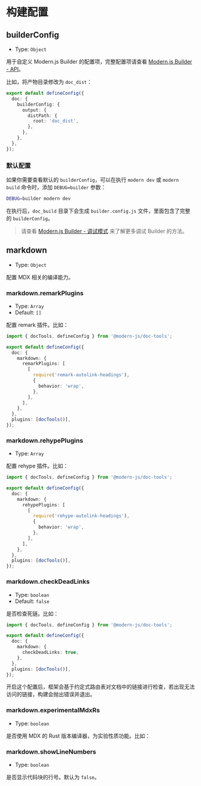 # 构建配置

## builderConfig

- Type: `Object`

用于自定义 Modern.js Builder 的配置项，完整配置项请查看 [Modern.js Builder - API](https://modernjs.dev/builder/api/index.html)。

比如，将产物目录修改为 `doc_dist`：

```ts title="modern.config.ts"
export default defineConfig({
  doc: {
    builderConfig: {
      output: {
        distPath: {
          root: 'doc_dist',
        },
      },
    },
  },
});
```

### 默认配置

如果你需要查看默认的 `builderConfig`，可以在执行 `modern dev` 或 `modern build` 命令时，添加 `DEBUG=builder` 参数：

```bash
DEBUG=builder modern dev
```

在执行后，`doc_build` 目录下会生成 `builder.config.js` 文件，里面包含了完整的 `builderConfig`。

> 请查看 [Modern.js Builder - 调试模式](https://modernjs.dev/builder/guide/debug/debug-mode.html) 来了解更多调试 Builder 的方法。

## markdown

- Type: `Object`

配置 MDX 相关的编译能力。

### markdown.remarkPlugins

- Type: `Array`
- Default: `[]`

配置 remark 插件。比如：

```ts title="modern.config.ts"
import { docTools, defineConfig } from '@modern-js/doc-tools';

export default defineConfig({
  doc: {
    markdown: {
      remarkPlugins: [
        [
          require('remark-autolink-headings'),
          {
            behavior: 'wrap',
          },
        ],
      ],
    },
  },
  plugins: [docTools()],
});
```

### markdown.rehypePlugins

- Type: `Array`

配置 rehype 插件。比如：

```ts title="modern.config.ts"
import { docTools, defineConfig } from '@modern-js/doc-tools';

export default defineConfig({
  doc: {
    markdown: {
      rehypePlugins: [
        [
          require('rehype-autolink-headings'),
          {
            behavior: 'wrap',
          },
        ],
      ],
    },
  },
  plugins: [docTools()],
});
```

### markdown.checkDeadLinks

- Type: `boolean`
- Default: `false`

是否检查死链。比如：

```ts title="modern.config.ts"
import { docTools, defineConfig } from '@modern-js/doc-tools';

export default defineConfig({
  doc: {
    markdown: {
      checkDeadLinks: true,
    },
  },
  plugins: [docTools()],
});
```

开启这个配置后，框架会基于约定式路由表对文档中的链接进行检查，若出现无法访问的链接，构建会抛出错误并退出。

### markdown.experimentalMdxRs

- Type: `boolean`

是否使用 MDX 的 Rust 版本编译器，为实验性质功能。比如：


<MdxRs />

### markdown.showLineNumbers

- Type: `boolean`

是否显示代码块的行号。默认为 `false`。
